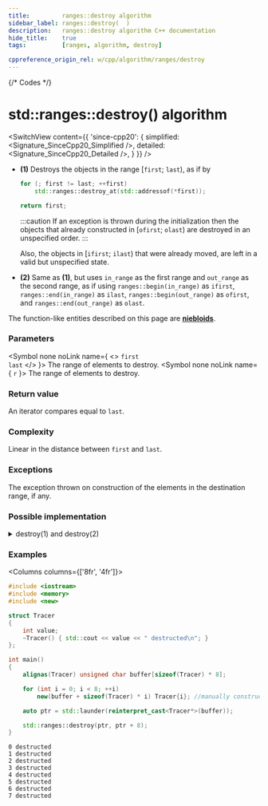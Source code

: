 ```yaml
---
title:         ranges::destroy algorithm
sidebar_label: ranges::destroy(  )
description:   ranges::destroy algorithm C++ documentation
hide_title:    true
tags:          [ranges, algorithm, destroy]

cppreference_origin_rel: w/cpp/algorithm/ranges/destroy
---
```



{/* Codes */}


# std::ranges::destroy() algorithm

<SwitchView content={{
	'since-cpp20': {
		simplified:	<Signature_SinceCpp20_Simplified />,
		detailed:	<Signature_SinceCpp20_Detailed />,
	}
}} />

- **(1)** Destroys the objects in the range [`first`; `last`), as if by

  ```cpp
  for (; first != last; ++first)
      std::ranges::destroy_at(std::addressof(*first));

  return first;
  ```

  :::caution
  If an exception is thrown during the initialization then the objects that already constructed in [`ofirst`; `olast`)
  are destroyed in an unspecified order.
  :::

  Also, the objects in [`ifirst`; `ilast`) that were already moved, are left in a valid but unspecified state.

- **(2)** Same as **(1)**, but uses `in_range` as the first range and `out_range` as the second range,
  as if using `ranges::begin(in_range)` as `ifirst`, `ranges::end(in_range)` as `ilast`, `ranges::begin(out_range)` as `ofirst`,
  and `ranges::end(out_range)` as `olast`.

The function-like entities described on this page are [**niebloids**](/docs/std/algo/niebloids).

### Parameters

<SymbolTable>

  <Symbol none noLink name={ <> <code>first</code> <br/> <code>last</code> </> }>
    The range of elements to destroy.
  </Symbol>
  <Symbol none noLink name={ <code>r</code> }>
    The range of elements to destroy.
  </Symbol>

</SymbolTable>

### Return value

An iterator compares equal to `last`.

### Complexity

Linear in the distance between `first` and `last`.

### Exceptions

The exception thrown on construction of the elements in the destination range, if any.

### Possible implementation

<details>
<summary>destroy(1) and destroy(2)</summary>

```cpp
struct destroy_fn
{
    template<no-throw-input-iterator I, no-throw-sentinel-for<I> S>
        requires std::destructible<std::iter_value_t<I>>
    constexpr I operator()(I first, S last) const noexcept
    {
        for (; first != last; ++first)
            std::ranges::destroy_at(std::addressof(*first));
        return first;
    }

    template<no-throw-input-range R>
        requires std::destructible<std::ranges::range_value_t<R>>
    constexpr std::ranges::borrowed_iterator_t<R> operator()(R&& r) const noexcept
    {
        return operator()(std::ranges::begin(r), std::ranges::end(r));
    }
};

inline constexpr destroy_fn destroy{};
```

</details>

### Examples

<Columns columns={['8fr', '4fr']}>
<div>

```cpp title='Main.cpp' showLineNumbers
#include <iostream>
#include <memory>
#include <new>

struct Tracer
{
    int value;
    ~Tracer() { std::cout << value << " destructed\n"; }
};

int main()
{
    alignas(Tracer) unsigned char buffer[sizeof(Tracer) * 8];

    for (int i = 0; i < 8; ++i)
        new(buffer + sizeof(Tracer) * i) Tracer{i}; //manually construct objects

    auto ptr = std::launder(reinterpret_cast<Tracer*>(buffer));

    std::ranges::destroy(ptr, ptr + 8);
}
```

</div>
<div>

```plaintext title="Output"
0 destructed
1 destructed
2 destructed
3 destructed
4 destructed
5 destructed
6 destructed
7 destructed
```

</div>
</Columns>
